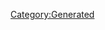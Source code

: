 {{Database/Costume/CostumeInfo
 |ID=264
 |DivaId=4
 |PrismCostumeId=24
 |Enabled=2
 |SkillId=30
 |EODICFLJAKO=False
 |AGBPBDODKBK=1
 |HMCOGDICFNB=1
 |LevelMax=0
 |HGBJODBCJDA=0
 |EGLDFPILJLG=1
 |GLEEPAFMPLO=False
 |IIELLEPEEFH=5210
}}
[[Category:Generated]]
